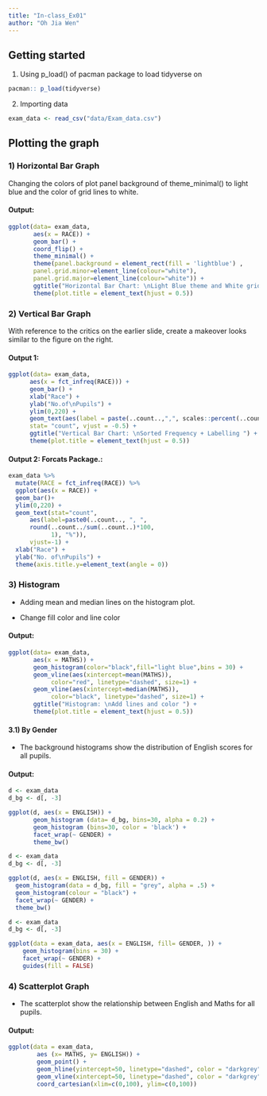 ```yaml
---
title: "In-class_Ex01"
author: "Oh Jia Wen"
---
```


## Getting started

1.  Using p_load() of pacman package to load tidyverse on

```r
pacman:: p_load(tidyverse) 
```

2.  Importing data

```r
exam_data <- read_csv("data/Exam_data.csv")
```

## Plotting the graph

### 1) Horizontal Bar Graph

Changing the colors of plot panel background of theme_minimal() to light blue and the color of grid lines to white.

#### Output:

```r
ggplot(data= exam_data,
       aes(x = RACE)) +
       geom_bar() +
       coord_flip() +
       theme_minimal() +
       theme(panel.background = element_rect(fill = 'lightblue') ,
       panel.grid.minor=element_line(colour="white"),
       panel.grid.major=element_line(colour="white")) +
       ggtitle("Horizontal Bar Chart: \nLight Blue theme and White grid lines ") +  
       theme(plot.title = element_text(hjust = 0.5))
```

### 2) Vertical Bar Graph

With reference to the critics on the earlier slide, create a makeover looks similar to the figure on the right.

#### Output 1:

```r
ggplot(data= exam_data,
      aes(x = fct_infreq(RACE))) +
      geom_bar() +
      xlab("Race") +
      ylab("No.of\nPupils") +
      ylim(0,220) +
      geom_text(aes(label = paste(..count..,",", scales::percent(..count../sum(..count..),accuracy = 0.1))), 
      stat= "count", vjust = -0.5) +
      ggtitle("Vertical Bar Chart: \nSorted Frequency + Labelling ") +
      theme(plot.title = element_text(hjust = 0.5))
```

#### Output 2: Forcats Package.:

```r
exam_data %>%
  mutate(RACE = fct_infreq(RACE)) %>%
  ggplot(aes(x = RACE)) + 
  geom_bar()+
  ylim(0,220) +
  geom_text(stat="count", 
      aes(label=paste0(..count.., ", ", 
      round(..count../sum(..count..)*100,
            1), "%")),
      vjust=-1) +
  xlab("Race") +
  ylab("No. of\nPupils") +
  theme(axis.title.y=element_text(angle = 0))
```

### 3) Histogram

-   Adding mean and median lines on the histogram plot.

-   Change fill color and line color

#### Output:

```r
ggplot(data= exam_data,
       aes(x = MATHS)) +
       geom_histogram(color="black",fill="light blue",bins = 30) +
       geom_vline(aes(xintercept=mean(MATHS)),
            color="red", linetype="dashed", size=1) +
       geom_vline(aes(xintercept=median(MATHS)),
            color="black", linetype="dashed", size=1) +
       ggtitle("Histogram: \nAdd lines and color ") +  
       theme(plot.title = element_text(hjust = 0.5))
```

#### 3.1) By Gender

-   The background histograms show the distribution of English scores for all pupils.

#### Output:

```r
d <- exam_data   
d_bg <- d[, -3] 

ggplot(d, aes(x = ENGLISH)) +
       geom_histogram (data= d_bg, bins=30, alpha = 0.2) +
       geom_histogram (bins=30, color = 'black') +
       facet_wrap(~ GENDER) + 
       theme_bw()       

```

```r
d <- exam_data   
d_bg <- d[, -3]  

ggplot(d, aes(x = ENGLISH, fill = GENDER)) +
  geom_histogram(data = d_bg, fill = "grey", alpha = .5) +
  geom_histogram(colour = "black") +
  facet_wrap(~ GENDER) +
  theme_bw() 

```

```r
d <- exam_data   
d_bg <- d[, -3] 

ggplot(data = exam_data, aes(x = ENGLISH, fill= GENDER, )) +
    geom_histogram(bins = 30) +
    facet_wrap(~ GENDER) +
    guides(fill = FALSE) 
```

### 4) Scatterplot Graph

-   The scatterplot show the relationship between English and Maths for all pupils.

#### Output:

```r
ggplot(data = exam_data, 
        aes (x= MATHS, y= ENGLISH)) +
        geom_point() +
        geom_hline(yintercept=50, linetype="dashed", color = "darkgrey") +
        geom_vline(xintercept=50, linetype="dashed", color = "darkgrey") +
        coord_cartesian(xlim=c(0,100), ylim=c(0,100)) 

```
